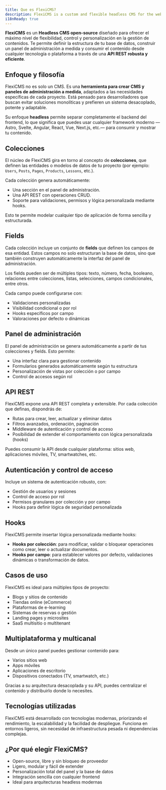 ```yaml
---
title: Que es FlexiCMS?
description: FlexiCMS is a custom and flexible headless CMS for the web.
i18nReady: true
---
```


**FlexiCMS** es un **Headless CMS open-source** diseñado para ofrecer el máximo nivel de flexibilidad, control y personalización en la gestión de contenidos. Te permite definir la estructura de tu base de datos, construir un panel de administración a medida y consumir el contenido desde cualquier tecnología o plataforma a través de una **API REST robusta y eficiente**.

## Enfoque y filosofía

FlexiCMS no es solo un CMS. Es una **herramienta para crear CMS y paneles de administración a medida**, adaptados a las necesidades específicas de cada proyecto. Está pensado para desarrolladores que buscan evitar soluciones monolíticas y prefieren un sistema desacoplado, potente y adaptable.

Su enfoque **headless** permite separar completamente el backend del frontend, lo que significa que puedes usar cualquier framework moderno —Astro, Svelte, Angular, React, Vue, Next.js, etc.— para consumir y mostrar tu contenido.

## Colecciones

El núcleo de FlexiCMS gira en torno al concepto de **colecciones**, que definen las entidades o modelos de datos de tu proyecto (por ejemplo: `Users`, `Posts`, `Pages`, `Products`, `Lessons`, etc.).

Cada colección genera automáticamente:

- Una sección en el panel de administración.
- Una API REST con operaciones CRUD.
- Soporte para validaciones, permisos y lógica personalizada mediante hooks.

Esto te permite modelar cualquier tipo de aplicación de forma sencilla y estructurada.

## Fields

Cada colección incluye un conjunto de **fields** que definen los campos de esa entidad. Estos campos no solo estructuran la base de datos, sino que también construyen automáticamente la interfaz del panel de administración.

Los fields pueden ser de múltiples tipos: texto, número, fecha, booleano, relaciones entre colecciones, listas, selecciones, campos condicionales, entre otros.

Cada campo puede configurarse con:

- Validaciones personalizadas
- Visibilidad condicional o por rol
- Hooks específicos por campo
- Valoraciones por defecto o dinámicas

## Panel de administración

El panel de administración se genera automáticamente a partir de tus colecciones y fields. Esto permite:

- Una interfaz clara para gestionar contenido
- Formularios generados automáticamente según tu estructura
- Personalización de vistas por colección o por campo
- Control de accesos según rol

## API REST

FlexiCMS expone una API REST completa y extensible. Por cada colección que definas, dispondrás de:

- Rutas para crear, leer, actualizar y eliminar datos
- Filtros avanzados, ordenación, paginación
- Middleware de autenticación y control de acceso
- Posibilidad de extender el comportamiento con lógica personalizada (hooks)

Puedes consumir la API desde cualquier plataforma: sitios web, aplicaciones móviles, TV, smartwatches, etc.

## Autenticación y control de acceso

Incluye un sistema de autenticación robusto, con:

- Gestión de usuarios y sesiones
- Control de acceso por rol
- Permisos granulares por colección y por campo
- Hooks para definir lógica de seguridad personalizada

## Hooks

FlexiCMS permite insertar lógica personalizada mediante hooks:

- **Hooks por colección**: para modificar, validar o bloquear operaciones como crear, leer o actualizar documentos.
- **Hooks por campo**: para establecer valores por defecto, validaciones dinámicas o transformación de datos.

## Casos de uso

FlexiCMS es ideal para múltiples tipos de proyecto:

- Blogs y sitios de contenido
- Tiendas online (eCommerce)
- Plataformas de e-learning
- Sistemas de reservas o gestión
- Landing pages y microsites
- SaaS multisitio o multitenant

## Multiplataforma y multicanal

Desde un único panel puedes gestionar contenido para:

- Varios sitios web
- Apps móviles
- Aplicaciones de escritorio
- Dispositivos conectados (TV, smartwatch, etc.)

Gracias a su arquitectura desacoplada y su API, puedes centralizar el contenido y distribuirlo donde lo necesites.

## Tecnologías utilizadas

FlexiCMS está desarrollado con tecnologías modernas, priorizando el rendimiento, la escalabilidad y la facilidad de despliegue. Funciona en entornos ligeros, sin necesidad de infraestructura pesada ni dependencias complejas.

## ¿Por qué elegir FlexiCMS?

- Open-source, libre y sin bloqueo de proveedor
- Ligero, modular y fácil de extender
- Personalización total del panel y la base de datos
- Integración sencilla con cualquier frontend
- Ideal para arquitecturas headless modernas